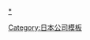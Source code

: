 {{Navbox
| name=夏普
| title=[[夏普]]
| state = {{{state|autocollapse}}}
| bodyclass = hlist
| image = [[File:Logo of the Sharp Corporation.svg|100px]]

| group1=現有產品、品牌
| list1=
* [[AQUOS]]
* [[AQUOS攜帶]]
* [[AQUOS K]]
* [[AQUOS SHOT]]
* {{tsl|ja|AQUOS PHONE}}
* {{tsl|ja|AQUOS PAD}}
* {{tsl|ja|GALAPAGOS}}
* {{tsl|ja|Brain (電子辞書)|Brain (電子辭典)|Brain}}
* {{tsl|ja|Papyrus (電子辞書)|Papyrus (電子辭典)|Papyrus}}
* {{tsl|ja|プラズマクラスター|離子群空氣清淨機}}
* [[水波爐]]
* {{tsl|ja|サンビスタ (シャープ)|SUNVISTA}}
* [[Dynabook (品牌)|Dynabook]]

| group2=過去產品、品牌
| list2=
* {{tsl|ja|MZ (コンピュータ)|MZ (電腦)|MZ}}
* [[X1]]
* [[X68000]]
* {{tsl|ja|Mebius}}
* {{tsl|ja|NetWalker}}
* [[Sharp Zaurus]]
* [[夏普任天堂電視]]
* {{tsl|ja|SF1|超級任天堂電視}}
* [[Twin Famicom]]
* [[红白机编辑]]
* {{tsl|ja|MD studio}}
* {{tsl|ja|ミュージックキャリー|ミュージックキャリー}}
* {{Tsl|ja|コミュニケーションパル}}
* {{tsl|ja|D-combo}}
* {{tsl|ja|Sharp Auvi|Sharp Auvi|Auvi}}
* {{tsl|ja|書院 (ワープロ)|書院 (文書處理器)|書院}}

| group3=技術
| list3=
* [[氧化銦鎵鋅]]
* {{tsl|ja|MEMS-IGZOディスプレイ|MEMS-IGZO顯示}}
* [[ASV液晶]]
* {{tsl|ja|ProPix}}
* {{tsl|ja|TOUCH CRUISER}}
* {{tsl|ja|S-BASIC}}
* {{tsl|ja|AQUOSファミリンク|AQUOS Family Link}}
* {{tsl|ja|EVAアニメータ|EVA ANIMATER}}

| group4=工廠、據點
| list4=
* 八尾（八尾市）
* 綜合開發中心・天理（天理市）
* {{tsl|ja|シャープ亀山工場|夏普龜山工廠|龜山第一、第二（龜山市）}}
* 三重第二、第三（多氣町）
* 廣島（東廣島市）
* 福山（福山市）
* 三原（三原市）
* 栃木（矢板市）

| group5=集團公司
| list5=
* [[夏普電子營銷]]
* [[夏普製造系統]]
* [[夏普能源方案]]
* [[夏普新潟電子工業]]
* [[夏普商務方案]]
* [[夏普商業電腦軟體]]
* {{tsl|ja|シャープ米子|夏普米子}}
* {{tsl|ja|iDeepソリューションズ|iDeep方案}}
* {{tsl|ja|GALAPAGOS}}
* [[堺顯示產品]]

| group6=相關人物
| list6=
* [[早川德次 (夏普)|早川德次]]
* {{tsl|ja|佐伯旭}}
* {{tsl|ja|町田勝彦|町田勝彥}}
* {{tsl|ja|辻晴雄}}
* {{tsl|ja|中川潤子}}
* {{tsl|ja|片山幹雄}}
* {{tsl|ja|桂泰三}}
* {{tsl|ja|佐々木正|佐佐木正}}
* [[戴正吳]]

| group7=業務合作公司
| list7=
* [[先鋒公司]]（2014年8月解除合作）
* [[牧田]]
* 夏普高屋電子工業（{{tsl|ja|タカヤ|高屋|高屋公司}}合資）

| group8=相關條目
| list8=
* [[自動鉛筆]]（創業主要產品）
* {{tsl|ja|シャープ兄弟|夏普兄弟}}（使用夏普商標的職業摔角選手）
* {{tsl|ja|シャープ製のスマートフォン|夏普生產的智能手機}}
* [[佳明-夏普車隊]]
* {{tsl|ja|シャープフレンドショップ|夏普之友商店}}（系列電器店）
* [[鴻海科技集團]]

}}<noinclude>
[[Category:日本公司模板]]
[[分類:夏普|*]]
</noinclude>